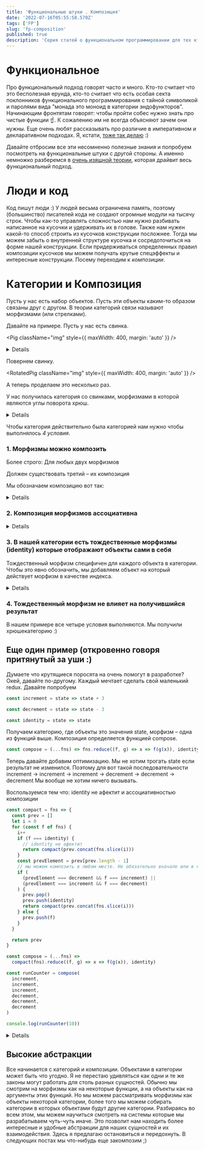 ```yaml
---
title: 'Функциональные штуки . Композиция'
date: '2022-07-16T05:55:58.570Z'
tags: ['FP']
slug: 'fp-composition'
published: true
description: 'Серия статей о функциональном программировании для тех кто об этом ничего не знает. Лайтовое погружение в теорию категорий.'
---
```



# Функциональное

Про функциональный подход говорят часто и много. Кто-то считает что это бесполезная ерунда,
кто-то считает что есть особая секта поклонников функционального программирования с тайной символикой и паролями вида "монада это моноид в категории эндофункторов".
Начинающим фронтятам говорят: чтобы пройти собес нужно знать про чистые функции ☝️. К сожалению им не всегда объясняют зачем они нужны.
Еще очень любят рассказывать про различие в императивном и декларативном подходах. Я, кстати, [тоже так делаю](https://speakerdeck.com/hellsquirrel/ml-for-holyjs?slide=12) :)

Давайте отбросим все эти несомненно полезные знания и попробуем посмотреть на функциональные штуки с другой стороны.
А именно немножко разберемся в [очень изящной теории](https://en.wikipedia.org/wiki/Category_theory), которая драйвит весь функциональный подход.

# Люди и код

Код пишут люди :) У людей весьма ограничена память, поэтому (большинство) писателей кода не создают огромные модули на тысячу строк.
Чтобы как-то управлять сложностью нам нужно разбивать написанное на кусочки и удерживать их в голове.
Также нам нужен какой-то способ строить из кусочков конструкции посложнее. Тогда мы можем забыть о внутренней структуре кусочка и сосредоточиться на форме нашей конструкции.
Если придерживаться определенных правил композиции кусочков мы можем получать крутые спецэффекты и интересные конструкции.
Посему переходим к _композиции_.

# Категории и Композиция

Пусть у нас есть набор объектов. Пусть эти объекты каким-то образом связаны друг с другом. В теории категорий связи называют морфизмами (или стрелками).

Давайте на примере. Пусть у нас есть свинка.

<Pig className="img" style={{ maxWidth: 400, margin: 'auto' }} />

<Details title="Свинка? Идея утащена из книжки «Category Theory For Programmers»">
  Есть замечательная
  [книжка](https://www.blurb.com/b/9621951-category-theory-for-programmers-new-edition-hardco)
  где автор (Bartosz Milewski) объясняет теорию категорий на свинках и стрелках.
  Я насколько вдохновилась этой книжкой что решила для иллюстраций тоже
  использовать хрюшечек :)
</Details>

Повернем свинку.

<RotatedPig className="img" style={{ maxWidth: 400, margin: 'auto' }} />

А теперь проделаем это несколько раз.

<Category className="img" />

У нас получилась категория со свинками, морфизмами в которой являются углы поворота хрюш.

<Details title="Эти стрелочки мне что-то напоминают 🤔">
  Возможно, вы обратили внимание что последняя картинка напоминает граф. И это
  действительно граф с несколькими дополнительными операциями.
</Details>

Чтобы категория действительно была категорией нам нужно чтобы выполнялось _4 условия_.

### 1. Морфизмы можно композить

Более строго: Для любых двух морфизмов

<Formula content="f = pig1 \to pig2" />
<Formula content="g = pig2 \to pig3" />

Должен существовать третий – их композиция

<Formula content="h = pig1 \to pig3" />

Мы обозначаем композицию вот так:

<Formula content="h = g\circ f" />

<Details title="Какой-то порядок странный у этой вашей композиции">
  Сначала мне казалось зашкварным что мы сначала пишем g, а потом f. Но давайте
  добавим аргумент к каждой функции. Кажется теперь все встало на свои места :)
  <Formula content="g\circ f \to g(f(x))" />
</Details>

<PigCompose className="img" />

### 2. Композиция морфизмов ассоциативна

<Formula content="h\circ (g\circ f)=(h\circ g)\circ f" />

<Details title="Демонстрирую на свинках">
Давайте проверим что для свинок это выполняется:
Если мы повернем свинку на 120 = (30 + 90) градусов, потом на 60, то получится свинка вверх тормашками.

<Formula content="60\circ (30\circ 90) = 60\circ 120" />

То же самое получится если мы сначала повернем свинку на 90, потом еще на 90.

<Formula content="(60\circ 30)\circ 90 = 90\circ 90 " />

Мы предполагаем что все изображения свинок идентичны и каждый поворот происходит вокруг центра картинки (свинка крутится вокруг своего 🐽).

В нашей категории композиция это просто сложение углов поворота.

</Details>

### 3. В нашей категории есть тождественные морфизмы (identity) которые отображают объекты сами в себя

Тождественный морфизм специфичен для каждого объекта в категории. Чтобы это явно обозначить, мы добавляем объект на который действует морфизм в качестве индекса.

<Formula content="\mathrm {id} _{pig}: pig \to pig" />

<Details title="Угадайте что является тождественным морфизмом в категории со свинками">
  Поворот на 360°, 2 * 360°, 3 * 360° и т.д.

{' '}

<Pig360 className="img" />

</Details>

### 4. Тождественный морфизм не влияет на получившийся результат

<Formula content="f\circ \mathrm {id} _{pig1}=\mathrm {id} _{pig2}\circ f=f" />

В нашем примере все четыре условия выполняются. Мы получили хрюшекатегорию :)

## Еще один пример (откровенно говоря притянутый за уши :)

Думаете что крутящиеся поросята на очень помогут в разработке? Окей, давайте по-другому.
Каждый мечтает сделать свой маленький redux. Давайте попробуем

```js
const increment = state => state + 3

const decrement = state => state - 3

const identity = state => state
```

Получаем категорию, где объекты это значения state, морфизм – oдна из функций выше. Композиция определяется функцией compose.

<Redux className="img" />

```js
const compose = (...fns) => fns.reduce((f, g) => x => f(g(x)), identity)
```

Теперь давайте добавим оптимизацию. Мы не хотим трогать state если результат не изменился.
Поэтому для вот такой последовательности
increment -> increment -> increment -> decrement -> decrement -> decrement
Мы вообще не хотим ничего вызывать.

Воспользуемся тем что: identity не афектит и ассоциативностью композиции

```js
const compact = fns => {
  const prev = []
  let i = 0
  for (const f of fns) {
    i++
    if (f === identity) {
      // identity не афектит
      return compact(prev.concat(fns.slice(i)))
    }
    const prevElement = prev[prev.length - 1]
    // мы можем композить в любом месте. Не обязательно вначале или в конце массива
    if (
      (prevElement === decrement && f === increment) ||
      (prevElement === increment && f === decrement)
    ) {
      prev.pop()
      prev.push(identity)
      return compact(prev.concat(fns.slice(i)))
    } else {
      prev.push(f)
    }
  }

  return prev
}

const compose = (...fns) =>
  compact(fns).reduce((f, g) => x => f(g(x)), identity)

const runCounter = compose(
  increment,
  increment,
  increment,
  decrement,
  decrement,
  decrement
)

console.log(runCounter(10))
```

<Details title="Изоморфизм">
  Возможно, позже мы с вами обсудим что такое изоморфизм и поймем как заменить
  ваши редьюсеры на крутящихся свинок без потери качества :)
</Details>

## Высокие абстракции

Все начинается с категорий и композиции. Объектами в категории может быть что угодно. Я не перестаю удивляться как одни и те же законы могут работать для столь разных сущностей.
Обычно мы смотрим на морфизмы как на некоторые функции, а на объекты как на аргументы этих функций. Но мы можем рассматривать морфизмы как объекты некоторой категории, более того мы можем
собирать категории в которых объектами будут другие категории.
Разбираясь во всем этом, мы можем научиться смотреть на системы которые мы разрабатываем чуть-чуть иначе. Это позволит нам находить более интересные и удобные абстракции для наших сущностей и их взаимодействия.
Здесь я предлагаю остановиться и передохнуть. В следующих постах мы что-нибудь еще закомпозим ;)
